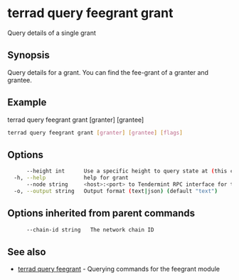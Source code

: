 # terrad query feegrant grant

Query details of a single grant

## Synopsis

Query details for a grant. 
You can find the fee-grant of a granter and grantee.

## Example
terrad query feegrant grant [granter] [grantee]

```sh Terrad
terrad query feegrant grant [granter] [grantee] [flags]
```

## Options

```sh Terrad
      --height int      Use a specific height to query state at (this can error if the node is pruning state)
  -h, --help            help for grant
      --node string     <host>:<port> to Tendermint RPC interface for this chain (default "tcp://localhost:26657")
  -o, --output string   Output format (text|json) (default "text")
```

## Options inherited from parent commands

```sh Terrad
      --chain-id string   The network chain ID
```

## See also

* [terrad query feegrant](terrad_query_feegrant.mdx)	 - Querying commands for the feegrant module


